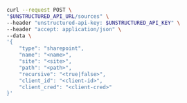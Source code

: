 ```bash REST (Create)
curl --request POST \
"$UNSTRUCTURED_API_URL/sources" \
--header "unstructured-api-key: $UNSTRUCTURED_API_KEY" \
--header "accept: application/json" \
--data \
'{
    "type": "sharepoint",
    "name": "<name>",
    "site": "<site>",
    "path": "<path>",
    "recursive": "<true|false>",
    "client_id": "<client-id>", 
    "client_cred": "<client-cred>"
}'
```